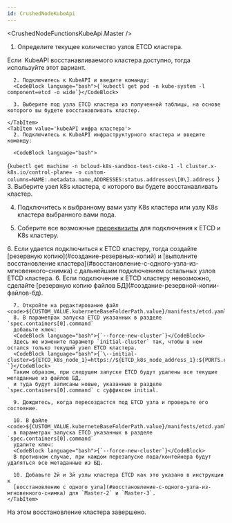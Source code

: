```yaml
---
id: CrushedNodeKubeApi
---
```





<CrushedNodeFunctionsKubeApi.Master />

  1. Определите текущее количество узлов ETCD кластера.

  <Tabs groupId="etcd-kubeapi">
    <TabItem value='KubeAPI восстанавливаемого кластера'>
      Если  KubeAPI восстанавливаемого  кластера доступно, тогда используйте этот вариант.

      2. Подключитесь к KubeAPI и введите команду:
      <CodeBlock language="bash">{`kubectl get pod -n kube-system -l component=etcd -o wide`}</CodeBlock>

      3. Выберите под узла ETCD кластера из полученной таблицы, на основе которого вы будете восстанавливать кластер.

    </TabItem>
    <TabItem value='kubeAPI инфра кластера'>
      2. Подключитесь к KubeAPI инфраструктурного кластера и введите команду:

      <CodeBlock language="bash">
  {`kubectl get machine -n bcloud-k8s-sandbox-test-csko-1
    -l cluster.x-k8s.io/control-plane=
    -o custom-columns=NAME:.metadata.name,ADDRESSES:status.addresses\[0\].address
  `}
      </CodeBlock>
      3. Выберите узел k8s кластера, с которого вы будете восстанавливать кластер.
    </TabItem>
  </Tabs>

  4. Подключитесь к выбранному вами узлу K8s кластера или узлу K8s кластера выбранного вами пода.

  5. Cоберите все возможные [пререквизиты](#подготовка-окружения) для подключения к ETCD и K8s кластеру.

  <Tabs groupId="etcd-status">
    <TabItem value='ETCD кластер работает'>
      6. Если удается подключиться к ETCD кластеру, тогда создайте [резервную копию](#создание-резервных-копий)
      и [выполните восстановление кластера](#восстановление-с-одного-узла-из-мгновенного-снимка) с дальнейшим подключением
      остальных узлов ETCD кластера.
    </TabItem>
    <TabItem value='ETCD кластер не работает'>
      6. Если подключение к ETCD кластеру невозможно, сделайте [резервную копию файлов БД](#создание-резервной-копии-файлов-бд).

      7. Откройте на редактирование файл <code>${CUSTOM_VALUE.kuberneteBaseFolderPath.value}/manifests/etcd.yaml</code>.
      8. В параметрах запуска ETCD указанных в разделе `spec.containers[0].command`
      добавьте ключ:
      <CodeBlock language="bash">{`--force-new-cluster`}</CodeBlock>
      Здесь же измените параметр `initial-cluster` так, чтобы в нем остался только текущий узел ETCD кластера.
      <CodeBlock language="bash">{`\--initial-cluster=${ETCD_k8s_node_1}=https://${ETCD_k8s_node_address_1}:${PORTS.etcdPeer.portNumber} `}</CodeBlock>
      Таким образом, при следущем запуске ETCD будут удалены все текущие метаданные из файлов БД,
      и туда будут записаны новые, указанные в разделе `spec.containers[0].command` с суффиксом initial.

      9. Дождитесь, когда пересоздастся под ETCD узла и проверьте его состояние.

      10. В файле <code>${CUSTOM_VALUE.kuberneteBaseFolderPath.value}/manifests/etcd.yaml</code>
      в параметрах запуска ETCD указанных в разделе `spec.containers[0].command`
      удалите ключ:
      <CodeBlock language="bash">{`--force-new-cluster`}</CodeBlock>
      В противном случае, при каждом перезапуске пода/контейнера будут удаляться все метаданные из БД.

      10. Добавьте 2й и 3й узлы кластера ETCD как это указано в инструкции к
      [восстановлению с одного узла](#восстановление-с-одного-узла-из-мгновенного-снимка) для `Master-2` и `Master-3`.
    </TabItem>
  </Tabs>

  На этом восстановление кластера завершено.
